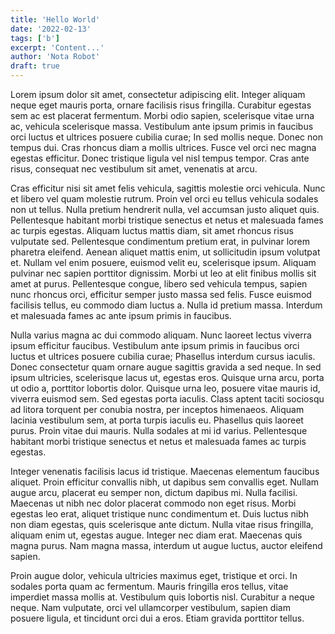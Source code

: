 ```yaml
---
title: 'Hello World'
date: '2022-02-13'
tags: ['b']
excerpt: 'Content...'
author: 'Nota Robot'
draft: true
---
```


Lorem ipsum dolor sit amet, consectetur adipiscing elit. Integer aliquam neque eget mauris porta, ornare facilisis risus fringilla. Curabitur egestas sem ac est placerat fermentum. Morbi odio sapien, scelerisque vitae urna ac, vehicula scelerisque massa. Vestibulum ante ipsum primis in faucibus orci luctus et ultrices posuere cubilia curae; In sed mollis neque. Donec non tempus dui. Cras rhoncus diam a mollis ultrices. Fusce vel orci nec magna egestas efficitur. Donec tristique ligula vel nisl tempus tempor. Cras ante risus, consequat nec vestibulum sit amet, venenatis at arcu.

Cras efficitur nisi sit amet felis vehicula, sagittis molestie orci vehicula. Nunc et libero vel quam molestie rutrum. Proin vel orci eu tellus vehicula sodales non ut tellus. Nulla pretium hendrerit nulla, vel accumsan justo aliquet quis. Pellentesque habitant morbi tristique senectus et netus et malesuada fames ac turpis egestas. Aliquam luctus mattis diam, sit amet rhoncus risus vulputate sed. Pellentesque condimentum pretium erat, in pulvinar lorem pharetra eleifend. Aenean aliquet mattis enim, ut sollicitudin ipsum volutpat et. Nullam vel enim posuere, euismod velit eu, scelerisque ipsum. Aliquam pulvinar nec sapien porttitor dignissim. Morbi ut leo at elit finibus mollis sit amet at purus. Pellentesque congue, libero sed vehicula tempus, sapien nunc rhoncus orci, efficitur semper justo massa sed felis. Fusce euismod facilisis tellus, eu commodo diam luctus a. Nulla id pretium massa. Interdum et malesuada fames ac ante ipsum primis in faucibus.

Nulla varius magna ac dui commodo aliquam. Nunc laoreet lectus viverra ipsum efficitur faucibus. Vestibulum ante ipsum primis in faucibus orci luctus et ultrices posuere cubilia curae; Phasellus interdum cursus iaculis. Donec consectetur quam ornare augue sagittis gravida a sed neque. In sed ipsum ultricies, scelerisque lacus ut, egestas eros. Quisque urna arcu, porta ut odio a, porttitor lobortis dolor. Quisque urna leo, posuere vitae mauris id, viverra euismod sem. Sed egestas porta iaculis. Class aptent taciti sociosqu ad litora torquent per conubia nostra, per inceptos himenaeos. Aliquam lacinia vestibulum sem, at porta turpis iaculis eu. Phasellus quis laoreet purus. Proin vitae dui mauris. Nulla sodales at mi id varius. Pellentesque habitant morbi tristique senectus et netus et malesuada fames ac turpis egestas.

Integer venenatis facilisis lacus id tristique. Maecenas elementum faucibus aliquet. Proin efficitur convallis nibh, ut dapibus sem convallis eget. Nullam augue arcu, placerat eu semper non, dictum dapibus mi. Nulla facilisi. Maecenas ut nibh nec dolor placerat commodo non eget risus. Morbi egestas leo erat, aliquet tristique nunc condimentum et. Duis luctus nibh non diam egestas, quis scelerisque ante dictum. Nulla vitae risus fringilla, aliquam enim ut, egestas augue. Integer nec diam erat. Maecenas quis magna purus. Nam magna massa, interdum ut augue luctus, auctor eleifend sapien.

Proin augue dolor, vehicula ultricies maximus eget, tristique et orci. In sodales porta quam ac fermentum. Mauris fringilla eros tellus, vitae imperdiet massa mollis at. Vestibulum quis lobortis nisl. Curabitur a neque neque. Nam vulputate, orci vel ullamcorper vestibulum, sapien diam posuere ligula, et tincidunt orci dui a eros. Etiam gravida porttitor tellus.
